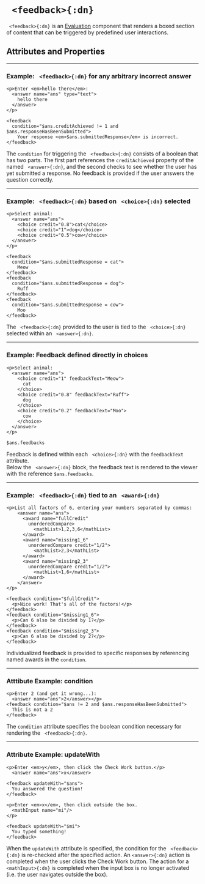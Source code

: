 


# ` <feedback>{:dn}`


` <feedback>{:dn}` is an [Evaluation](../document_structure/essentialConcepts#component-types) 
component that renders a boxed section of content that can be triggered by predefined user interactions. 

## Attributes and Properties 
 <AttrDisplay name='feedback'/> 
 <PropDisplay name='feedback'/>


---

### Example: ` <feedback>{:dn}` for any arbitrary incorrect answer


```doenet-editor-horiz
<p>Enter <em>hello there</em>: 
  <answer name="ans" type="text">
    hello there
  </answer>
</p>

<feedback 
  condition="$ans.creditAchieved != 1 and $ans.responseHasBeenSubmitted">
    Your response <em>$ans.submittedResponse</em> is incorrect.
</feedback>
```



The `condition` for triggering the ` <feedback>{:dn}` consists of a boolean 
that has two parts. The first part references the `creditAchieved` property of the 
named ` <answer>{:dn}`, and the second checks to see whether the user has yet submitted a response. 
No feedback is provided if the user answers the question correctly.



---

### Example: ` <feedback>{:dn}` based on ` <choice>{:dn}` selected


```doenet-editor-horiz
<p>Select animal: 
  <answer name="ans"> 
    <choice credit="0.8">cat</choice>
    <choice credit="1">dog</choice>
    <choice credit="0.5">cow</choice>
  </answer>
</p>

<feedback 
  condition="$ans.submittedResponse = cat">
    Meow
</feedback>
<feedback 
  condition="$ans.submittedResponse = dog">
    Ruff
</feedback>
<feedback 
  condition="$ans.submittedResponse = cow">
    Moo
</feedback>
```



The ` <feedback>{:dn}` provided to the user is tied to the ` <choice>{:dn}` 
selected within an ` <answer>{:dn}`.



---

### Example: Feedback defined directly in choices


```doenet-editor-horiz
<p>Select animal: 
  <answer name="ans">
    <choice credit="1" feedbackText="Meow">
      cat
    </choice>
    <choice credit="0.8" feedbackText="Ruff">
      dog
    </choice>
    <choice credit="0.2" feedbackText="Moo">
      cow
    </choice>
  </answer>
</p>

$ans.feedbacks
```



Feedback is defined within each ` <choice>{:dn}` with the `feedbackText` attribute.  
Below the ` <answer>{:dn}` block, the feedback text is rendered to the viewer with the reference
`$ans.feedbacks`.



---

### Example: ` <feedback>{:dn}` tied to an ` <award>{:dn}`


```doenet-editor-horiz
<p>List all factors of 6, entering your numbers separated by commas:
    <answer name="ans">
      <award name="fullCredit"
        unorderedCompare>
          <mathList>1,2,3,6</mathList>
      </award>
      <award name="missing1_6"
        unorderedCompare credit="1/2">
          <mathList>2,3</mathList>
      </award>
      <award name="missing2_3"
        unorderedCompare credit="1/2">
          <mathList>1,6</mathList>
      </award>
    </answer>
</p>

<feedback condition="$fullCredit">
  <p>Nice work! That's all of the factors!</p>
</feedback>
<feedback condition="$missing1_6">
  <p>Can 6 also be divided by 1?</p>
</feedback>
<feedback condition="$missing2_3">
  <p>Can 6 also be divided by 2?</p>
</feedback>
```



Individualized feedback is provided to specific responses by referencing named awards in the `condition`.



---

### Atttibute Example: condition


```doenet-example
<p>Enter 2 (and get it wrong...):
  <answer name="ans">2</answer></p>
<feedback condition="$ans != 2 and $ans.responseHasBeenSubmitted">
  This is not a 2
</feedback>
```



The `condition` attribute specifies the boolean condition necessary for rendering the ` <feedback>{:dn}`.



---

### Attribute Example: updateWith


```doenet-editor-horiz
<p>Enter <em>y</em>, then click the Check Work button.</p>
  <answer name="ans">x</answer>

<feedback updateWith="$ans">
  You answered the question!
</feedback> 

<p>Enter <em>x</em>, then click outside the box.
  <mathInput name="mi"/>
</p>

<feedback updateWith="$mi">
  You typed something!
</feedback> 

```



When the `updateWith` attribute is specified, the condition for the ` <feedback>{:dn}` is re-checked after 
the specified action. An `<answer>{:dn}` action is completed when the user clicks the Check Work button.
The action for a `<mathInput>{:dn}` is completed when the input box is no longer activated (i.e. the user
navigates outside the box).




